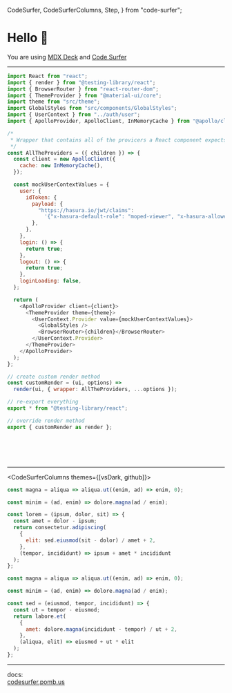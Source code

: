   CodeSurfer,
  CodeSurferColumns,
  Step,
} from "code-surfer";


# Hello 👋

You are using [MDX Deck](https://github.com/jxnblk/mdx-deck) and [Code Surfer](https://codesurfer.pomb.us)

---

<CodeSurfer>

```js title="Create a custom render method" subtitle="and this a subtitle"
import React from "react";
import { render } from "@testing-library/react";
import { BrowserRouter } from "react-router-dom";
import { ThemeProvider } from "@material-ui/core";
import theme from "src/theme";
import GlobalStyles from "src/components/GlobalStyles";
import { UserContext } from "../auth/user";
import { ApolloProvider, ApolloClient, InMemoryCache } from "@apollo/client";

/*
 * Wrapper that contains all of the provicers a React component expects to find in this app
 */
const AllTheProviders = ({ children }) => {
  const client = new ApolloClient({
    cache: new InMemoryCache(),
  });

  const mockUserContextValues = {
    user: {
      idToken: {
        payload: {
          "https://hasura.io/jwt/claims":
            '{"x-hasura-default-role": "moped-viewer", "x-hasura-allowed-roles": ["moped-admin"]}',
        },
      },
    },
    login: () => {
      return true;
    },
    logout: () => {
      return true;
    },
    loginLoading: false,
  };

  return (
    <ApolloProvider client={client}>
      <ThemeProvider theme={theme}>
        <UserContext.Provider value={mockUserContextValues}>
          <GlobalStyles />
          <BrowserRouter>{children}</BrowserRouter>
        </UserContext.Provider>
      </ThemeProvider>
    </ApolloProvider>
  );
};

// create custom render method
const customRender = (ui, options) =>
  render(ui, { wrapper: AllTheProviders, ...options });

// re-export everything
export * from "@testing-library/react";

// override render method
export { customRender as render };

```

```diff 37,44

```

```diff 14:16

```

```diff 38,43

```

```diff 39,42

```

```diff 18:34c

```

</CodeSurfer>

---

<CodeSurferColumns themes={[vsDark, github]}>

<Step>

```js
const magna = aliqua => aliqua.ut((enim, ad) => enim, 0);
```

```js
const minim = (ad, enim) => dolore.magna(ad / enim);
```

</Step>

<Step>

```js
const lorem = (ipsum, dolor, sit) => {
  const amet = dolor - ipsum;
  return consectetur.adipiscing(
    {
      elit: sed.eiusmod(sit - dolor) / amet + 2,
    },
    (tempor, incididunt) => ipsum + amet * incididunt
  );
};

const magna = aliqua => aliqua.ut((enim, ad) => enim, 0);
```

```js
const minim = (ad, enim) => dolore.magna(ad / enim);

const sed = (eiusmod, tempor, incididunt) => {
  const ut = tempor - eiusmod;
  return labore.et(
    {
      amet: dolore.magna(incididunt - tempor) / ut + 2,
    },
    (aliqua, elit) => eiusmod + ut * elit
  );
};
```

</Step>

</CodeSurferColumns>

---

docs:  
[codesurfer.pomb.us](https://codesurfer.pomb.us)
